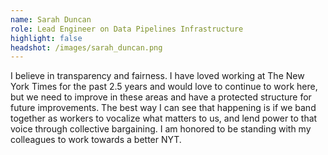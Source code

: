 ```yaml
---
name: Sarah Duncan
role: Lead Engineer on Data Pipelines Infrastructure
highlight: false
headshot: /images/sarah_duncan.png
---
```

I believe in transparency and fairness. I have loved working at The New York Times for the past 2.5 years and would love to continue to work here, but we need to improve in these areas and have a protected structure for future improvements. The best way I can see that happening is if we band together as workers to vocalize what matters to us, and lend power to that voice through collective bargaining. I am honored to be standing with my colleagues to work towards a better NYT.
